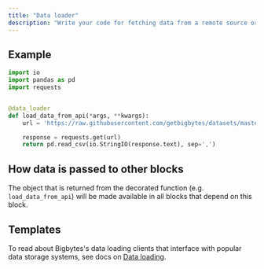 ```yaml
---
title: "Data loader"
description: "Write your code for fetching data from a remote source or loading it from disk."
---
```


## Example

```python
import io
import pandas as pd
import requests


@data_loader
def load_data_from_api(*args, **kwargs):
    url = 'https://raw.githubusercontent.com/getbigbytes/datasets/master/restaurant_user_transactions.csv'

    response = requests.get(url)
    return pd.read_csv(io.StringIO(response.text), sep=',')
```

## How data is passed to other blocks

The object that is returned from the decorated function (e.g. `load_data_from_api`)
will be made available in all blocks that depend on this block.

## Templates

To read about Bigbytes's data loading clients that interface with popular data
storage systems, see docs on [Data loading](/design/data-loading).
